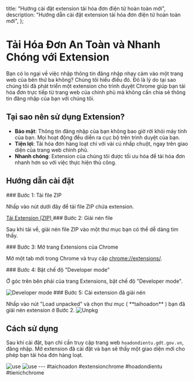 
  title: "Hướng cài đặt extension tải hóa đơn điện tử hoàn toàn mới",
  description: "Hướng dẫn cài đặt extension tải hóa đơn điện tử hoàn toàn mới",
};


# Tải Hóa Đơn An Toàn và Nhanh Chóng với Extension

Bạn có lo ngại về việc nhập thông tin đăng nhập nhạy cảm vào một trang web của bên thứ ba không? Chúng tôi hiểu điều đó. Đó là lý do tại sao chúng tôi đã phát triển một extension cho trình duyệt Chrome giúp bạn tải hóa đơn trực tiếp từ trang web của chính phủ mà không cần chia sẻ thông tin đăng nhập của bạn với chúng tôi.

## Tại sao nên sử dụng Extension?

- **Bảo mật**: Thông tin đăng nhập của bạn không bao giờ rời khỏi máy tính của bạn. Mọi hoạt động đều diễn ra cục bộ trên trình duyệt của bạn.
- **Tiện lợi**: Tải hóa đơn hàng loạt chỉ với vài cú nhấp chuột, ngay trên giao diện của trang web chính phủ.
- **Nhanh chóng**: Extension của chúng tôi được tối ưu hóa để tải hóa đơn nhanh hơn so với việc thực hiện thủ công.

## Hướng dẫn cài đặt

<Steps>
  <Step>
    ### Bước 1: Tải file ZIP
    <p>
      Nhấp vào nút dưới đây để tải file ZIP chứa extension.
    </p>
    <a
      href="https://drive.google.com/uc?export=download&id=1ZXwYQPdfPJZmFP6XA2KMBdiXCfZh-vn6"
      target="_blank"
      className="inline-block px-4 py-2 mt-4 text-base font-semibold text-white rounded-lg shadow-md focus:outline-none focus:ring-2 focus:ring-offset-2 focus:ring-blue-500"
    >
      Tải Extension (ZIP)
    </a>
  </Step>
  <Step>
    ### Bước 2: Giải nén file
    <p>
      Sau khi tải về, giải nén file ZIP vào một thư mục bạn có thể dễ dàng tìm thấy.
    </p>
  </Step>
  <Step>
    ### Bước 3: Mở trang Extensions của Chrome
    <p>
      Mở một tab mới trong Chrome và truy cập <a href="chrome://extensions" target="_blank">chrome://extensions/</a>.
    </p>
  </Step>
  <Step>
    ### Bước 4: Bật chế độ "Developer mode"
    <p>
      Ở góc trên bên phải của trang Extensions, bật chế độ "Developer mode".
    </p>
    <img src="/developer-mode.png" alt="Developer mode" />
  </Step>
  <Step>
    ### Bước 5: Cài extension đã giải nén
    <p>
      Nhấp vào nút "Load unpacked" và chọn thư mục ( **taihoadon** ) bạn đã giải nén extension ở Bước 2.
     <img src="/unpkg.png" alt="Unpkg" />
    </p>
  </Step>
</Steps>

## Cách sử dụng

Sau khi cài đặt, bạn chỉ cần truy cập trang web `hoadondientu.gdt.gov.vn`, đăng nhập. Mở extension đã cài đặt và bạn sẽ thấy một giao diện mới cho phép bạn tải hóa đơn hàng loạt.

<img src="/ext-usage.png" alt="use" />
<img src="/ext-usage-2.png" alt="use" />
---
#taichoadon #extensionchrome #hoadondientu #tienichchrome


